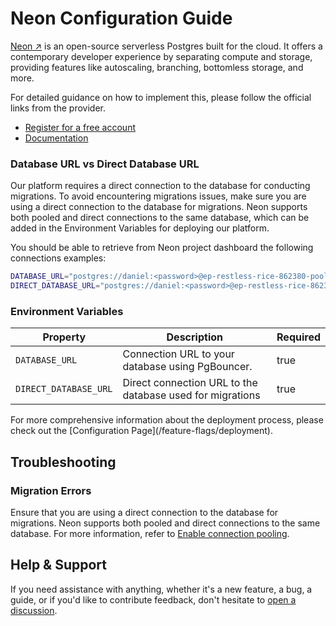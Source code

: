 
# Neon Configuration Guide

[Neon ↗](https://neon.tech/) is an open-source serverless Postgres built for the cloud. It offers a contemporary developer experience by separating compute and storage, providing features like autoscaling, branching, bottomless storage, and more.

For detailed guidance on how to implement this, please follow the official links from the provider.

- [Register for a free account](https://console.neon.tech/sign_in)
- [Documentation](https://neon.tech/docs/introduction)

### Database URL vs Direct Database URL

Our platform requires a direct connection to the database for conducting migrations. To avoid encountering migrations issues, make sure you are using a direct connection to the database for migrations. Neon supports both pooled and direct connections to the same database, which can be added in the Environment Variables for deploying our platform.

You should be able to retrieve from Neon project dashboard the following connections examples:

```sh
DATABASE_URL="postgres://daniel:<password>@ep-restless-rice-862380-pooler.us-east-2.aws.neon.tech:5432/neondb?pgbouncer=true"
DIRECT_DATABASE_URL="postgres://daniel:<password>@ep-restless-rice-862380.us-east-2.aws.neon.tech:5432/neondb"
```

### Environment Variables

| Property              | Description                                               | Required |
| --------------------- | --------------------------------------------------------- | -------- |
| `DATABASE_URL`        | Connection URL to your database using PgBouncer.          | true     |
| `DIRECT_DATABASE_URL` | Direct connection URL to the database used for migrations | true     |

<Callout type="info" emoji="ℹ️">
  For more comprehensive information about the deployment process, please check
  out the [Configuration Page](/feature-flags/deployment).
</Callout>

## Troubleshooting

### Migration Errors

Ensure that you are using a direct connection to the database for migrations. Neon supports both pooled and direct connections to the same database. For more information, refer to [Enable connection pooling](https://neon.tech/docs/connect/connection-pooling#enable-connection-pooling).

## Help & Support

If you need assistance with anything, whether it's a new feature, a bug, a guide, or if you'd like to contribute feedback, don't hesitate to [open a discussion](https://github.com/Storytics/monolock/discussions).
